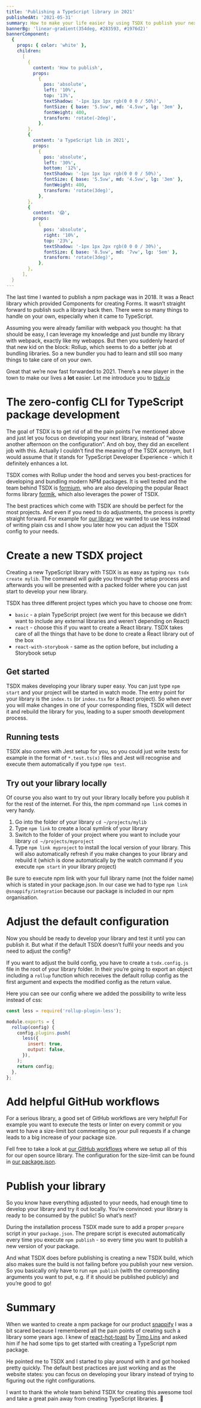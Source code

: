 ```yaml
---
title: 'Publishing a TypeScript library in 2021'
publishedAt: '2021-05-31'
summary: How to make your life easier by using TSDX to publish your next TypeScript library.
bannerBg: 'linear-gradient(354deg, #283593, #1976d2)'
bannerComponent:
  {
    props: { color: 'white' },
    children:
      [
        {
          content: 'How to publish',
          props:
            {
              pos: 'absolute',
              left: '10%',
              top: '13%',
              textShadow: '-1px 1px 1px rgb(0 0 0 / 50%)',
              fontSize: { base: '5.5vw', md: '4.5vw', lg: '3em' },
              fontWeight: 400,
              transform: 'rotate(-2deg)',
            },
        },
        {
          content: 'a TypeScript lib in 2021',
          props:
            {
              pos: 'absolute',
              left: '30%',
              bottom: '12%',
              textShadow: '-1px 1px 1px rgb(0 0 0 / 50%)',
              fontSize: { base: '5.5vw', md: '4.5vw', lg: '3em' },
              fontWeight: 400,
              transform: 'rotate(3deg)',
            },
        },
        {
          content: '😱',
          props:
            {
              pos: 'absolute',
              right: '10%',
              top: '23%',
              textShadow: '-1px 1px 2px rgb(0 0 0 / 30%)',
              fontSize: { base: '8.5vw', md: '7vw', lg: '5em' },
              transform: 'rotate(3deg)',
            },
        },
      ],
  }
---
```


The last time I wanted to publish a npm package was in 2018. It was a React library which provided Components for creating Forms. It wasn’t straight forward to publish such a library back then. There were so many things to handle on your own, especially when it came to TypeScript.

Assuming you were already familiar with webpack you thought: ha that should be easy, I can leverage my knowledge and just bundle my library with webpack, exactly like my webapps. But then you suddenly heard of that new kid on the block: Rollup, which seems to do a better job at bundling libraries. So a new bundler you had to learn and still soo many things to take care of on your own.

Great that we’re now fast forwarded to 2021. There’s a new player in the town to make our lives a **lot** easier. Let me introduce you to [tsdx.io](https://tsdx.io)

# The zero-config CLI for TypeScript package development

The goal of TSDX is to get rid of all the pain points I’ve mentioned above and just let you focus on developing your next library, instead of “waste another afternoon on the configuration”. And oh boy, they did an excellent job with this. Actually I couldn’t find the meaning of the TSDX acronym, but I would assume that it stands for TypeScript Developer Experience - which it definitely enhances a lot.

TSDX comes with Rollup under the hood and serves you best-practices for developing and bundling modern NPM packages. It is well tested and the team behind TSDX is [formium](https://formium.io/), who are also developing the popular React forms library [formik](https://github.com/formium/formik), which also leverages the power of TSDX.

The best practices which come with TSDX are should be perfect for the most projects. And even if you need to do adjustments, the process is pretty straight forward. For example for [our library](https://github.com/snappify-io/integration) we wanted to use less instead of writing plain css and I show you later how you can adjust the TSDX config to your needs.

# Create a new TSDX project

Creating a new TypeScript library with TSDX is as easy as typing `npx tsdx create mylib`. The command will guide you through the setup process and afterwards you will be presented with a packed folder where you can just start to develop your new library.

TSDX has three different project types which you have to choose one from:

- `basic` - a plain TypeScript project (we went for this because we didn’t want to include any external libraries and weren’t depending on React)
- `react` - choose this if you want to create a React library. TSDX takes care of all the things that have to be done to create a React library out of the box
- `react-with-storybook` - same as the option before, but including a Storybook setup

## Get started

TSDX makes developing your library super easy. You can just type `npm start` and your project will be started in watch mode. The entry point for your library is the `index.ts` (or `index.tsx` for a React project). So when ever you will make changes in one of your corresponding files, TSDX will detect it and rebuild the library for you, leading to a super smooth development process.

## Running tests

TSDX also comes with Jest setup for you, so you could just write tests for example in the format of `*.test.ts(x)` files and Jest will recognise and execute them automatically if you type `npm test`.

## Try out your library locally

Of course you also want to try out your library locally before you publish it for the rest of the internet. For this, the npm command `npm link` comes in very handy.

1. Go into the folder of your library `cd ~/projects/mylib`
2. Type `npm link` to create a local symlink of your library
3. Switch to the folder of your project where you want to include your library `cd ~/projects/myproject`
4. Type `npm link myproject` to install the local version of your library. This will also automatically refresh if you make changes to your library and rebuild it (which is done automatically by the watch command if you execute `npm start` in your library project)

Be sure to execute npm link with your full library name (not the folder name) which is stated in your package.json. In our case we had to type `npm link @snappify/integration` because our package is included in our npm organisation.

# Adjust the default configuration

Now you should be ready to develop your library and test it until you can publish it. But what if the default TSDX doesn’t fulfil your needs and you need to adjust the config?

If you want to adjust the build config, you have to create a `tsdx.config.js` file in the root of your library folder. In their you’re going to export an object including a `rollup` function which receives the default rollup config as the first argument and expects the modified config as the return value.

Here you can see our config where we added the possibility to write less instead of css:

```js
const less = require('rollup-plugin-less');

module.exports = {
  rollup(config) {
    config.plugins.push(
      less({
        insert: true,
        output: false,
      }),
    );
    return config;
  },
};
```

# Add helpful GitHub workflows

For a serious library, a good set of GitHub workflows are very helpful! For example you want to execute the tests or linter on every commit or you want to have a size-limit bot commenting on your pull requests if a change leads to a big increase of your package size.

Fell free to take a look at [our GitHub workflows](https://github.com/snappify-io/integration/tree/main/.github/workflows) where we setup all of this for our open source library. The configuration for the size-limit can be found in [our package.json](https://github.com/snappify-io/integration/blob/main/package.json#L37).

# Publish your library

So you know have everything adjusted to your needs, had enough time to develop your library and try it out locally. You’re convinced: your library is ready to be consumed by the public! So what’s next?

During the installation process TSDX made sure to add a proper `prepare` script in your `package.json`. The prepare script is executed automatically every time you execute `npm publish` - so every time you want to publish a new version of your package.

And what TSDX does before publishing is creating a new TSDX build, which also makes sure the build is not failing before you publish your new version. So you basically only have to run `npm publish` (with the corresponding arguments you want to put, e.g. if it should be published publicly) and you’re good to go!

# Summary

When we wanted to create a npm package for our product [snappify](https://snappify.com/) I was a bit scared because I remembered all the pain points of creating such a library some years ago. I knew of [react-hot-toast](https://react-hot-toast.com/) by [Timo Lins](https://timo.sh/) and asked him if he had some tips to get started with creating a TypeScript npm package.

He pointed me to TSDX and I started to play around with it and got hooked pretty quickly. The default best practices are just working and as the website states: you can focus on developing your library instead of trying to figuring out the right configurations.

I want to thank the whole team behind TSDX for creating this awesome tool and take a great pain away from creating TypeScript libraries. 🎉
